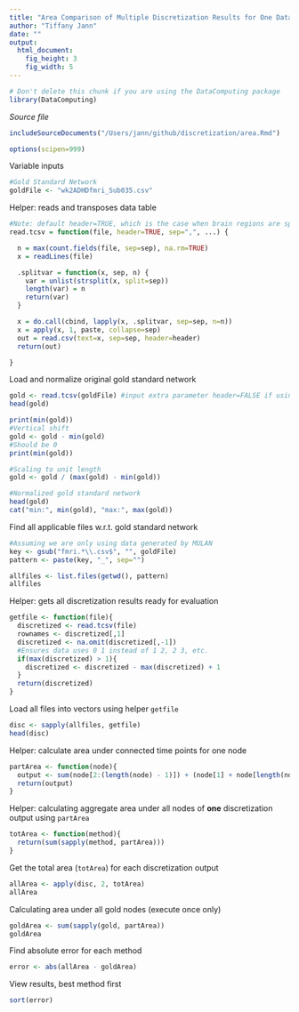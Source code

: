 ```yaml
---
title: "Area Comparison of Multiple Discretization Results for One Data Set"
author: "Tiffany Jann"
date: ""
output: 
  html_document:
    fig_height: 3
    fig_width: 5
---
```

<!-- Don't edit in between this line and the one below -->
```r
# Don't delete this chunk if you are using the DataComputing package
library(DataComputing)
```
*Source file* 
```r
includeSourceDocuments("/Users/jann/github/discretization/area.Rmd")
```
<!-- Don't edit the material above this line -->
```r
options(scipen=999)
```

Variable inputs
```r
#Gold Standard Network
goldFile <- "wk2ADHDfmri_Sub035.csv"
```

Helper: reads and transposes data table
```r
#Note: default header=TRUE, which is the case when brain regions are specified
read.tcsv = function(file, header=TRUE, sep=",", ...) {

  n = max(count.fields(file, sep=sep), na.rm=TRUE)
  x = readLines(file)

  .splitvar = function(x, sep, n) {
    var = unlist(strsplit(x, split=sep))
    length(var) = n
    return(var)
  }

  x = do.call(cbind, lapply(x, .splitvar, sep=sep, n=n))
  x = apply(x, 1, paste, collapse=sep) 
  out = read.csv(text=x, sep=sep, header=header)
  return(out)

}
```

Load and normalize original gold standard network
```r
gold <- read.tcsv(goldFile) #input extra parameter header=FALSE if using MULAN data
head(gold)

print(min(gold))
#Vertical shift
gold <- gold - min(gold)
#Should be 0
print(min(gold))

#Scaling to unit length
gold <- gold / (max(gold) - min(gold))

#Normalized gold standard network
head(gold)
cat("min:", min(gold), "max:", max(gold))
```

Find all applicable files w.r.t. gold standard network
```r
#Assuming we are only using data generated by MULAN
key <- gsub("fmri.*\\.csv$", "", goldFile)
pattern <- paste(key, "_", sep="")

allfiles <- list.files(getwd(), pattern)
allfiles
```

Helper: gets all discretization results ready for evaluation
```r
getfile <- function(file){
  discretized <- read.tcsv(file)
  rownames <- discretized[,1]
  discretized <- na.omit(discretized[,-1])
  #Ensures data uses 0 1 instead of 1 2, 2 3, etc.
  if(max(discretized) > 1){
    discretized <- discretized - max(discretized) + 1
  }
  return(discretized)
}
```

Load all files into vectors using helper `getfile`
```r
disc <- sapply(allfiles, getfile)
head(disc)
```

Helper: calculate area under connected time points for one node
```r
partArea <- function(node){
  output <- sum(node[2:(length(node) - 1)]) + (node[1] + node[length(node)]) / 2
  return(output)
}
```

Helper: calculating aggregate area under all nodes of **one** discretization output using `partArea`
```r
totArea <- function(method){
  return(sum(sapply(method, partArea)))
}
```

Get the total area (`totArea`) for each discretization output
```r
allArea <- apply(disc, 2, totArea)
allArea
```

Calculating area under all gold nodes (execute once only)
```r
goldArea <- sum(sapply(gold, partArea))
goldArea
```

Find absolute error for each method
```r
error <- abs(allArea - goldArea)
```

View results, best method first
```r
sort(error)
```